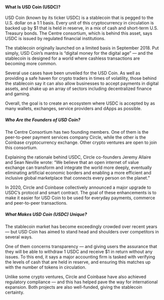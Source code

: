#### What Is USD Coin (USDC)?

USD Coin (known by its ticker USDC) is a stablecoin that is pegged to the U.S. dollar on a 1:1 basis. Every unit of this cryptocurrency in circulation is backed up by $1 that is held in reserve, in a mix of cash and short-term U.S. Treasury bonds. The Centre consortium, which is behind this asset, says USDC is issued by regulated financial institutions.

The stablecoin originally launched on a limited basis in September 2018. Put simply, USD Coin’s mantra is “digital money for the digital age” — and the stablecoin is designed for a world where cashless transactions are becoming more common.

Several use cases have been unveiled for the USD Coin. As well as providing a safe haven for crypto traders in times of volatility, those behind the stablecoin say it can also allow businesses to accept payments in digital assets, and shake up an array of sectors including decentralized finance and gaming.

Overall, the goal is to create an ecosystem where USDC is accepted by as many wallets, exchanges, service providers and dApps as possible.

##### Who Are the Founders of USD Coin?

The Centre Consortium has two founding members. One of them is the peer-to-peer payment services company Circle, while the other is the Coinbase cryptocurrency exchange. Other crypto ventures are open to join this consortium.

Explaining the rationale behind USDC, Circle co-founders Jeremy Allaire and Sean Neville wrote: “We believe that an open internet of value exchange can transform and integrate the world more deeply, eventually eliminating artificial economic borders and enabling a more efficient and inclusive global marketplace that connects every person on the planet.”

In 2020, Circle and Coinbase collectively announced a major upgrade to USDC’s protocol and smart contract. The goal of these enhancements is to make it easier for USD Coin to be used for everyday payments, commerce and peer-to-peer transactions.

##### What Makes USD Coin (USDC) Unique?

The stablecoin market has become exceedingly crowded over recent years — but USD Coin has aimed to stand head and shoulders over competitors in several ways.

One of them concerns transparency — and giving users the assurance that they will be able to withdraw 1 USDC and receive $1 in return without any issues. To this end, it says a major accounting firm is tasked with verifying the levels of cash that are held in reserve, and ensuring this matches up with the number of tokens in circulation.

Unlike some crypto ventures, Circle and Coinbase have also achieved regulatory compliance — and this has helped pave the way for international expansion. Both projects are also well-funded, giving the stablecoin certainty.
